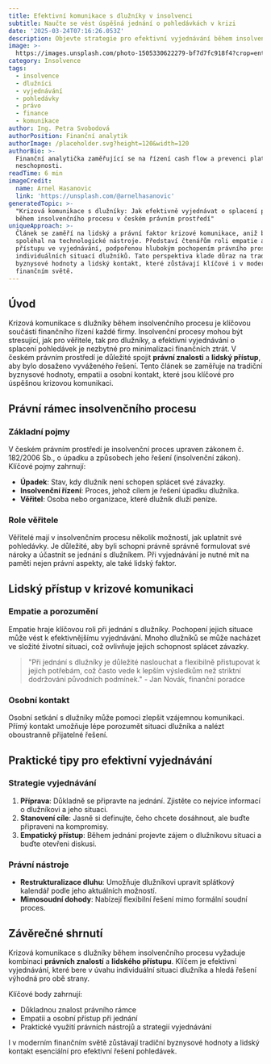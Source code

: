 ```yaml
---
title: Efektivní komunikace s dlužníky v insolvenci
subtitle: Naučte se vést úspěšná jednání o pohledávkách v krizi
date: '2025-03-24T07:16:26.053Z'
description: Objevte strategie pro efektivní vyjednávání během insolvenčního procesu v ČR.
image: >-
  https://images.unsplash.com/photo-1505330622279-bf7d7fc918f4?crop=entropy&cs=tinysrgb&fit=max&fm=jpg&ixid=M3w3MjA5MjJ8MHwxfHJhbmRvbXx8fHx8fHx8fDE3NDI4MDA1ODV8&ixlib=rb-4.0.3&q=80&w=1080
category: Insolvence
tags:
  - insolvence
  - dlužníci
  - vyjednávání
  - pohledávky
  - právo
  - finance
  - komunikace
author: Ing. Petra Svobodová
authorPosition: Finanční analytik
authorImage: /placeholder.svg?height=120&width=120
authorBio: >-
  Finanční analytička zaměřující se na řízení cash flow a prevenci platební
  neschopnosti.
readTime: 6 min
imageCredit:
  name: Arnel Hasanovic
  link: 'https://unsplash.com/@arnelhasanovic'
generatedTopic: >-
  "Krizová komunikace s dlužníky: Jak efektivně vyjednávat o splacení pohledávek
  během insolvenčního procesu v českém právním prostředí"
uniqueApproach: >-
  Článek se zaměří na lidský a právní faktor krizové komunikace, aniž by
  spoléhal na technologické nástroje. Představí čtenářům roli empatie a osobního
  přístupu ve vyjednávání, podpořenou hlubokým pochopením právního prostředí a
  individuálních situací dlužníků. Tato perspektiva klade důraz na tradiční
  byznysové hodnoty a lidský kontakt, které zůstávají klíčové i v moderním
  finančním světě.
---
```


## Úvod

Krizová komunikace s dlužníky během insolvenčního procesu je klíčovou součástí finančního řízení každé firmy. Insolvenční procesy mohou být stresující, jak pro věřitele, tak pro dlužníky, a efektivní vyjednávání o splacení pohledávek je nezbytné pro minimalizaci finančních ztrát. V českém právním prostředí je důležité spojit **právní znalosti** a **lidský přístup**, aby bylo dosaženo vyváženého řešení. Tento článek se zaměřuje na tradiční byznysové hodnoty, empatii a osobní kontakt, které jsou klíčové pro úspěšnou krizovou komunikaci.

## Právní rámec insolvenčního procesu

### Základní pojmy

V českém právním prostředí je insolvenční proces upraven zákonem č. 182/2006 Sb., o úpadku a způsobech jeho řešení (insolvenční zákon). Klíčové pojmy zahrnují:

- **Úpadek**: Stav, kdy dlužník není schopen splácet své závazky.
- **Insolvenční řízení**: Proces, jehož cílem je řešení úpadku dlužníka.
- **Věřitel**: Osoba nebo organizace, které dlužník dluží peníze.

### Role věřitele

Věřitelé mají v insolvenčním procesu několik možností, jak uplatnit své pohledávky. Je důležité, aby byli schopni právně správně formulovat své nároky a účastnit se jednání s dlužníkem. Při vyjednávání je nutné mít na paměti nejen právní aspekty, ale také lidský faktor.

## Lidský přístup v krizové komunikaci

### Empatie a porozumění

Empatie hraje klíčovou roli při jednání s dlužníky. Pochopení jejich situace může vést k efektivnějšímu vyjednávání. Mnoho dlužníků se může nacházet ve složité životní situaci, což ovlivňuje jejich schopnost splácet závazky. 

> "Při jednání s dlužníky je důležité naslouchat a flexibilně přistupovat k jejich potřebám, což často vede k lepším výsledkům než striktní dodržování původních podmínek." - Jan Novák, finanční poradce

### Osobní kontakt

Osobní setkání s dlužníky může pomoci zlepšit vzájemnou komunikaci. Přímý kontakt umožňuje lépe porozumět situaci dlužníka a nalézt oboustranně přijatelné řešení.

## Praktické tipy pro efektivní vyjednávání

### Strategie vyjednávání

1. **Příprava**: Důkladně se připravte na jednání. Zjistěte co nejvíce informací o dlužníkovi a jeho situaci.
2. **Stanovení cíle**: Jasně si definujte, čeho chcete dosáhnout, ale buďte připraveni na kompromisy.
3. **Empatický přístup**: Během jednání projevte zájem o dlužníkovu situaci a buďte otevřeni diskusi.

### Právní nástroje

- **Restrukturalizace dluhu**: Umožňuje dlužníkovi upravit splátkový kalendář podle jeho aktuálních možností.
- **Mimosoudní dohody**: Nabízejí flexibilní řešení mimo formální soudní proces.

## Závěrečné shrnutí

Krizová komunikace s dlužníky během insolvenčního procesu vyžaduje kombinaci **právních znalostí** a **lidského přístupu**. Klíčem je efektivní vyjednávání, které bere v úvahu individuální situaci dlužníka a hledá řešení výhodná pro obě strany. 

Klíčové body zahrnují:

- Důkladnou znalost právního rámce
- Empatii a osobní přístup při jednání
- Praktické využití právních nástrojů a strategií vyjednávání

I v moderním finančním světě zůstávají tradiční byznysové hodnoty a lidský kontakt esenciální pro efektivní řešení pohledávek.
